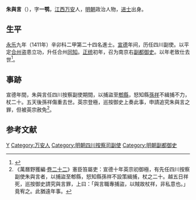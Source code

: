 {{Otheruses|other=名为朱一鹗的其他人物|朱一鹗}}

'''朱與言'''（{{bd|？||1455年|catIdx=}}），字'''一鹗'''，[[江西|江西]][[万安|万安]]人，[[明朝|明朝]]政治人物，[[进士|进士]]出身。

==生平==
[[永乐|永乐]]九年（1411年）辛卯科二甲第二十四名進士。[[宣德|宣德]]年间，历任四川副使。以平定[[合州|合州]]盗患立功，升任合州[[同知|同知]]。[[正统_(年号)|正统]]初年，召为南京右[[副都御史|副都御史]]。以年老致仕去世<ref>{{cite book | language = zh-hans | author = 潘荣胜 | coauthors =  | title = 《明清进士录》 | url =  | date = 2006年 | location =  | publisher = [[中华书局|中华书局]] | id =  | isbn = 9787101043501 | pages = 32页 }}</ref>。

==事跡==
宣德年間，朱與言任四川按察副使期間，以捕盜至[[郫縣|郫縣]]，怒知縣[[孫祥|孫祥]]不緝捕不力，杖二十。五天後孫祥傷重去世。英宗登極，巡按御史上奏此事，申請追究朱與言之罪，但被英宗赦免<ref>《萬曆野獲編·[[s:萬曆野獲編/卷22#憲臣笞屬吏|卷二十二]]》憲臣笞屬吏：宣德十年英宗初御極，有先任四川按察副使朱與言者，以捕盜至郫縣，怒知縣孫祥不設策緝捕，杖之二十。越五日祥死，巡按御史請究與言罪，上曰：「與言職專捕盜，以賊故杖祥，非私意也。」竟宥之。此猶遠年事。</ref>。

==参考文献==
{{reflist}}

{{永樂九年辛卯科殿試金榜}}

{{Authority control}}

{{DEFAULTSORT:Zhu朱}}
[[Category:朱姓|Y]]
[[Category:万安人|Category:万安人]]
[[Category:明朝四川按察司副使|Category:明朝四川按察司副使]]
[[Category:明朝副都御史|Category:明朝副都御史]]


{{明朝人物小作品}}